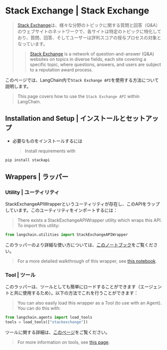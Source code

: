 # Stack Exchange | Stack Exchange

> [Stack Exchange](https://en.wikipedia.org/wiki/Stack_Exchange)は、様々な分野のトピックに関する質問と回答（Q\&A）のウェブサイトのネットワークで、各サイトは特定のトピックに特化しており、質問、回答、そしてユーザーは評判スコアの授与プロセスの対象となっています。
>
> > [Stack Exchange](https://en.wikipedia.org/wiki/Stack_Exchange) is a network of
> > question-and-answer (Q\&A) websites on topics in diverse fields, each site covering
> > a specific topic, where questions, answers, and users are subject to a reputation award process.

このページでは、LangChain内で`Stack Exchange API`を使用する方法について説明します。

> This page covers how to use the `Stack Exchange API` within LangChain.

## Installation and Setup | インストールとセットアップ

* 必要なものをインストールするには
  > Install requirements with

```bash
pip install stackapi
```

## Wrappers | ラッパー

### Utility | ユーティリティ

StackExchangeAPIWrapperというユーティリティが存在し、このAPIをラップしています。このユーティリティをインポートするには：

> There exists a StackExchangeAPIWrapper utility which wraps this API. To import this utility:

```python
from langchain.utilities import StackExchangeAPIWrapper
```

このラッパーのより詳細な使い方については、[このノートブック](/docs/integrations/tools/stackexchange)をご覧ください。

> For a more detailed walkthrough of this wrapper, see [this notebook](/docs/integrations/tools/stackexchange).

### Tool | ツール

このラッパーは、ツールとしても簡単にロードすることができます（エージェントと共に使用するため）。以下の方法でこれを行うことができます：

> You can also easily load this wrapper as a Tool (to use with an Agent).
> You can do this with:

```python
from langchain.agents import load_tools
tools = load_tools(["stackexchange"])
```

ツールに関する詳細は、[このページ](/docs/modules/agents/tools/)をご覧ください。

> For more information on tools, see [this page](/docs/modules/agents/tools/).
